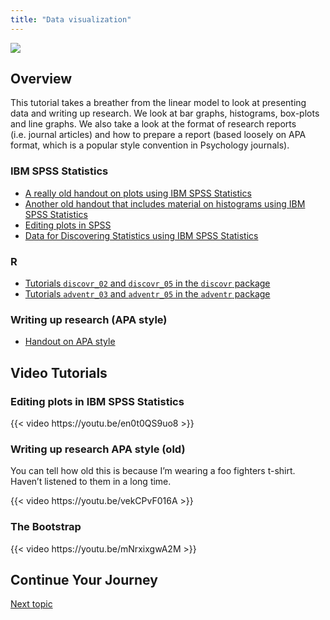```yaml
---
title: "Data visualization"
---
```


![](../images/postverta_long.png)

## Overview


This tutorial takes a breather from the linear model to look at presenting data and writing up research. We look at bar graphs, histograms, box-plots and line graphs. We also take a look at the format of research reports (i.e. journal articles) and how to prepare a report (based loosely on APA format, which is a popular style convention in Psychology journals).

### IBM SPSS Statistics

- [A really old handout on plots using IBM SPSS Statistics](../repository/revisespss.pdf)
- [Another old handout that includes material on histograms using IBM SPSS Statistics](../repository/exploringdata.pdf)
- [Editing plots in SPSS](https://discoverspss.com/pages/oliver_twisted#please-sir-can-i-have-some-more-plots)
- [Data for Discovering Statistics using IBM SPSS Statistics](https://discoverspss.com/pages/data)

### R

- [Tutorials `discovr_02` and `discovr_05` in the `discovr` package](https://www.discovr.rocks/discovr/)
- [Tutorials `adventr_03` and `adventr_05` in the `adventr` package](https://www.statisticsadventure.com/adventr/)


### Writing up research (APA style)

- [Handout on APA style](../repository/writinglabreports.pdf)


## Video Tutorials

### Editing plots in IBM SPSS Statistics

{{< video https://youtu.be/en0t0QS9uo8 >}}

### Writing up research APA style (old)

You can tell how old this is because I'm wearing a foo fighters t-shirt. Haven't listened to them in a long time.

{{< video https://youtu.be/vekCPvF016A >}}

### The Bootstrap

{{< video https://youtu.be/mNrxixgwA2M >}}



## Continue Your Journey

[Next topic](descriptives.qmd)
